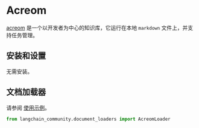 # Acreom

[acreom](https://acreom.com) 是一个以开发者为中心的知识库，它运行在本地 `markdown` 文件上，并支持任务管理。

## 安装和设置

无需安装。

## 文档加载器

请参阅 [使用示例](/docs/integrations/document_loaders/acreom)。

```python
from langchain_community.document_loaders import AcreomLoader
```